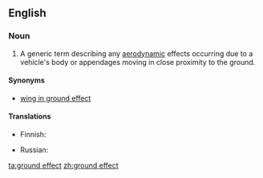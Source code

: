 ==English==

===Noun===
{{en-noun|head=[[ground]] [[effect]]}}

# {{context|aeronautics|lang=en}} A generic term describing any [[aerodynamic]] effects occurring due to a vehicle's body or appendages moving in close proximity to the ground.

====Synonyms====
* [[wing in ground effect]]

====Translations====
{{trans-top|aerodynamic effect}}
* Finnish: {{t|fi|maavaikutus}}
{{trans-mid}}
* Russian: {{t|ru|экранный эффект|m}}
{{trans-bottom}}

[[ta:ground effect]]
[[zh:ground effect]]